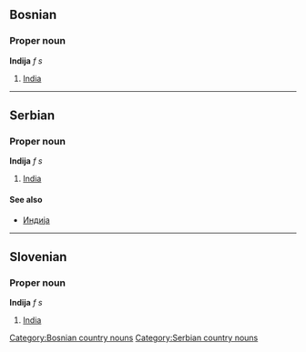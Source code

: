 ==Bosnian==
===Proper noun===
'''Indija''' ''f s''
#[[India]]
[[Category:Bosnian country nouns]]

----

==Serbian==
===Proper noun===
'''Indija''' ''f s''
#[[India]]
====See also====
*[[Индија]]
[[Category:Serbian country nouns]]

----

==Slovenian==
===Proper noun===
'''Indija''' ''f s''
#[[India]]